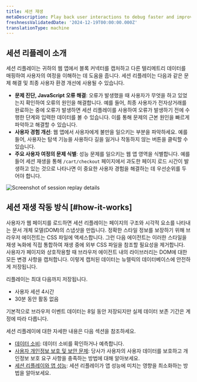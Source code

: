```yaml
---
title: 세션 재생
metaDescription: Play back user interactions to debug faster and improve page performance.
freshnessValidatedDate: '2024-12-19T00:00:00.000Z'
translationType: machine
---
```


## 세션 리플레이 소개

세션 리플레이는 귀하의 웹 앱에서 블록 커넥터를 캡처하고 다른 텔리메트리 데이터를 매핑하여 사용자의 여정을 이해하는 데 도움을 줍니다. 세션 리플레이는 다음과 같은 문제 해결 및 최종 사용자 환경 개선에 사용될 수 있습니다.

* **문제 진단, JavaScript 오류 해결**: 오류가 발생했을 때 사용자가 무엇을 하고 있었는지 확인하여 오류의 원인을 해결합니다. 예를 들어, 최종 사용자가 전자상거래를 완료하는 중에 오류가 발생하면 세션 리플레이를 사용하여 오류가 발생하기 전에 수행한 단계와 입력한 데이터를 볼 수 있습니다. 이를 통해 문제의 근본 원인을 빠르게 파악하고 해결할 수 있습니다.
* **사용자 경험 개선**: 웹 앱에서 사용자에게 불만을 일으키는 부분을 파악하세요. 예를 들어, 사용자는 탐색 기능을 사용하다 길을 잃거나 작동하지 않는 버튼을 클릭할 수 있습니다.
* **주요 사용자 여정의 문제 식별**: 성능 문제를 일으키는 웹 앱 영역을 식별합니다. 예를 들어 세션 재생을 통해 `/cart/checkout` 페이지에서 과도한 페이지 로드 시간이 발생하고 있는 것으로 나타나면 이 중요한 사용자 경험을 해결하는 데 우선순위를 두어야 합니다.

<img title="Session replay details" alt="Screenshot of session replay details" src="/images/browser_screenshot-full_session-replay-details.gif" />

## 세션 재생 작동 방식 [#how-it-works]

사용자가 웹 페이지를 로드하면 세션 리플레이는 페이지의 구조와 시각적 요소를 나타내는 문서 개체 모델(DOM)의 스냅샷을 만듭니다. 정확한 스타일 정보를 보장하기 위해 브라우저 에이전트는 CSS 파일에 액세스합니다. 그런 다음 에이전트는 이러한 스타일을 재생 녹화에 직접 통합하여 재생 중에 외부 CSS 파일을 참조할 필요성을 제거합니다. 사용자가 페이지와 상호작용할 때 브라우저 에이전트 내의 라이브러리는 DOM에 대한 모든 변경 사항을 캡처합니다. 이렇게 캡처된 데이터는 뉴렐릭의 데이터베이스에 안전하게 저장됩니다.

리플레이는 최대 다음까지 저장됩니다.

* 사용자 세션 4시간
* 30분 동안 활동 없음

기본적으로 브라우저 이벤트 데이터는 8일 동안 저장되지만 실제 데이터 보존 기간은 계정에 따라 다릅니다.

세션 리플레이에 대한 자세한 내용은 다음 섹션을 참조하세요.

* [데이터 소비](/docs/browser/browser-monitoring/browser-pro-features/session-replay/additional-information/#data-consumption): 데이터 소비를 확인하거나 예측합니다.
* [사용자 개인정보 보호 및 보안 문제](/docs/browser/browser-monitoring/browser-pro-features/session-replay/additional-information/#data-security): 당사가 사용자의 사용자 데이터를 보호하고 개인정보 보호 요구 사항을 충족하는 방법에 대해 알아보세요.
* [세션 리플레이와 앱 성능](/docs/browser/browser-monitoring/browser-pro-features/session-replay/additional-information/#app-performance): 세션 리플레이가 앱 성능에 미치는 영향을 최소화하는 방법을 알아보세요.